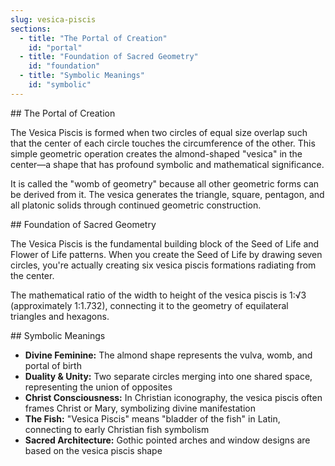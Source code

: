 ```yaml
---
slug: vesica-piscis
sections:
  - title: "The Portal of Creation"
    id: "portal"
  - title: "Foundation of Sacred Geometry"
    id: "foundation"
  - title: "Symbolic Meanings"
    id: "symbolic"
---
```


<Section>
## The Portal of Creation

The Vesica Piscis is formed when two circles of equal size overlap such that the center of each circle touches the circumference of the other. This simple geometric operation creates the almond-shaped "vesica" in the center—a shape that has profound symbolic and mathematical significance.

It is called the "womb of geometry" because all other geometric forms can be derived from it. The vesica generates the triangle, square, pentagon, and all platonic solids through continued geometric construction.
</Section>

<Section>
## Foundation of Sacred Geometry

The Vesica Piscis is the fundamental building block of the Seed of Life and Flower of Life patterns. When you create the Seed of Life by drawing seven circles, you're actually creating six vesica piscis formations radiating from the center.

The mathematical ratio of the width to height of the vesica piscis is 1:√3 (approximately 1:1.732), connecting it to the geometry of equilateral triangles and hexagons.
</Section>

<Section>
## Symbolic Meanings

- **Divine Feminine:** The almond shape represents the vulva, womb, and portal of birth
- **Duality & Unity:** Two separate circles merging into one shared space, representing the union of opposites
- **Christ Consciousness:** In Christian iconography, the vesica piscis often frames Christ or Mary, symbolizing divine manifestation
- **The Fish:** "Vesica Piscis" means "bladder of the fish" in Latin, connecting to early Christian fish symbolism
- **Sacred Architecture:** Gothic pointed arches and window designs are based on the vesica piscis shape
</Section>

